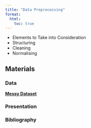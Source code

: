 ```yaml
---
title: "Data Preprocessing"
format:
  html:
    toc: true
---
```


- Elements to Take into Consideration
- Structuring
- Cleaning
- Normalising

## Materials

### Data
[**Messy Dataset**](https://drive.google.com/file/d/10HwI1A7L0W4hsGba3DwEVrE1j-HWwRcl/view?usp=sharing)

### Presentation

### Bibliography
